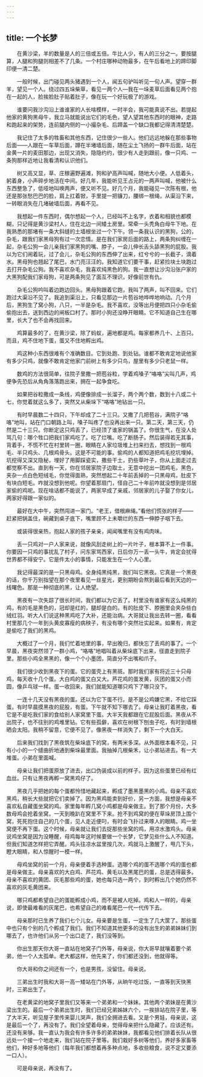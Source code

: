```yaml
---
---
---
```

title: 一个长梦
---




　　在黄沙梁，羊的数量是人的三倍或五倍。牛比人少，有人的三分之一。要按腿算，人腿和狗腿则相差不了几条。一个村庄哪种动物最多，在午后看地上的蹄印脚印便一清二楚。

　　一般时候，出门碰见两头猪遇到一个人，闻五句驴叫听见一句人声。望穿一群羊，望见一个人。绕过四五垛柴草，看见一两个人―我在一垛麦草后面看见两个抱在一起的人，脸挨脸肚子贴着肚子，像在玩一个好玩极了的游戏。

　　谁要问我沙沟沿上谁谁家的人长啥模样，一时半会，我可能真说不出。若提起他家的黄狗黑母牛，我立马就能说出它们的毛色，望人望其他东西时的眼神，走路和跑起来的架势，连前腿内侧的一小撮杂毛、后蹄盖一个缺口我都记得清清楚楚。

　　我记住了太多的牲畜和其他东西，记住很少一些人。他们远远地躲在那些事物后面——人跟在一车草后面，蹲在半堵墙后面，随在尘土飞扬的一群牛后面，站在金黄一片的麦田那边，出现又消失，隐隐约约，很少有人走到跟前，像一只鸡、一条狗那样近地让我看清和认识他们。

　　树又高又显，草、庄稼遍野遍滩，狗和驴高声叫喊，随地大小便。人低着头，躬着身，小声碎步地活在中间。好几年，我能听见王占元的一两声叫喊，他被什么东西整急了，低哑地叫唤两声，便又听不见。好几个月，我能碰见一次陈有根，他还是那张愁巴巴的脸，肩上扛着锨，手里提一把镰刀，腰绑一根绳，从渠沿下来，一转眼消失在几堵破墙后面，再看不见。

　　我想起一件东西时，偶尔想起一个人，已经叫不上名字，衣着和相貌也都模糊，只记得是黄沙梁村人，住在北边一间矮土房里。常牵一头秃角白母牛下地。在我熟悉的那堵有一条大斜缝的土墙根坐过一个下午。领一条我认识的黑狗，公的，杂毛，跟我们家黑母狗有过一次恋情。是在我们家房后面的路上，两条狗纠缠在一起，杂毛公狗一会儿亲我们家黑狗的嘴、脖子，一会儿伸长舌头舔黑狗的屁股。我以为它们闹着玩，过了会儿，杂毛公狗的东西伸了出来，红兮兮的一长截子，滴着水。黑母狗也翘起了尾巴，水门亮汪汪的。我知道它们要干事，赶紧捡块土块跑过去打开杂毛公狗。我不喜欢杂毛，我喜欢纯黑色的狗。我一直想让沙沟沿张户家的大黑狗配我们家母狗，可是两条狗见了面互不理识，好像前世有仇。

　　杂毛公狗吟叫着边跑边回头。黑母狗跟着它跑，我叫了两声，叫不回来。它们跑过大渠沿不见了。我追到渠沿上，只看见那边一片苞谷地哗哗地响动。几个月后，黑狗生了窝小狗，八只，一半是杂毛。我不喜欢，没等出月便把四只小杂毛偷偷抱出去，送到西边的闸板口村了。那时小狗还没睁开眼睛。它不知道自己生在哪里，长大了也不会再找回来。

　　鸡算最多的了，在黄沙梁，除了蚂蚁，遍地都是鸡。每家都养几十、上百只。而且，鸡不住地下蛋，蛋又不住地孵出鸡。

　　鸡这种小东西很难有个准确数目。它到处跑、到处钻。谁都不敢肯定地说他家有多少只鸡，就像不敢肯定他家门前树上有多少只鸟，屋里有多少只老鼠一样。

　　数鸡的方法很简单，往院子里撒一把苞谷粒，学着鸡嗓子“咯咯”尖叫几声，鸡便争先恐后从角角落落跑出来，拥在一起争食吃。

　　如果把谷粒撒成一条线，鸡便像排成一长溜子，两个两个数，数到十八或二十七，你觉着就这么多了，突然又从柴垛下“咯咯”地钻出一只。

　　有时早晨数二十四只，下午却成了二十三只。又撒了几把苞谷，满院子“咯咯”地叫，站在门口朝路上叫，嗓子叫疼了也没再出来一只。第二天，第三天，仍然是二十三只。你断定这只鸡丢了，已经顶了谁家的锅盖了。你很生气，在没人处骂几句：哪个牲口把我们家鸡吃了。吃了烂嘴。吃了断肠子。然后装得若无其事，背着手，不慌不忙在村里转一圈，眼睛在人家垃圾堆上扫来扫去，想找到一根鸡毛、半只鸡头、几根鸡骨头。这是不可能的事。偷鸡的人都知道把鸡毛挖坑埋掉。坑挖得又深又隐秘，埋好了用脚踩瓷实，撒些干土，扔些草叶子，你从上面走过去都觉察不出。直到有一天，你在邻居家院子边取土，无意中挖出一团鸡毛，黑色，夹杂一点白色短绒毛，你觉得面熟，突然想起二十年前丢掉的一只黑母鸡，肚皮下有块白短毛。咋就没想到他呢。你望着那扇门，怪自己二十年前咋就没想到是邻居家偷的鸡呢。现在啥话都不能说了，两家早成了亲戚，邻居家的儿子娶了你女儿，两家好得跟一家似的。

　　最好在大中午，突然闯进一家门。“老王，借根麻绳。”看他们慌张的样子——赶紧把锅盖住，碗藏到桌子底下，嘴里顾不上未嚼烂的东西一伸脖子咽下去。

　　或装得很亲热，抱起人家的孩子亲亲，闻闻嘴里有没有鸡肉味。

　　丢一只鸡对一户人家来说，就像风刮走树上的一片叶子，根本算不上一件事。你要因一只鸡的事扰乱了村子，问东家骂西家，日后你万一丢一头牛，肯定会扰得世界都不得安宁。它是件太小的事情，只能发生在一个人心里。

　　我记得最深的是一只黑母鸡。全身纯黑纯黑，我们叫它黑夜。它真是一个黑夜的话，你千万别指望在那个夜里看见一丝星光，更别期盼会熬到最后看到天边的一线曙色。那是一种彻底的黑，让人绝望。

　　黑夜有一次失踪了很长时间，我们都以为它丢了。村里没有谁家有这么纯黑的鸡，有的毛是黑色的，冠却是红的，腿却是白的。有的肚皮下、脖圈里会夹杂些白绒红羽。听大人们说这种黑鸡吃了大补，还能治病。大哥就让我出去转一圈，看看村里那几个一年到头黄皮寡瘦的病秧子，有没有哪个突然壮实起来。如果有，肯定是偷吃了我们的黑鸡。

　　大概过了一个月，我们忙着地里的事，早出晚归，都快忘了丢鸡的事了。一个早晨，黑夜突然领了一群小鸡，“咯咯”地唱叫着从柴垛底下出来，径直走到院子里。那些小鸡全黑黑的，像一个个小墨团，简直分不出嘴和爪子。

　　我们很少收到黑夜下的蛋。它的蛋壳上有黑斑。那时我们家有将近三十只母鸡，每天收十几个蛋。大白鸡的蛋又白又大。芦花鸡的蛋发黄，灰团的蛋又小而圆，像乒乓球一样。蛋一收回来，我们就能知道哪只鸡下了哪只没下。

　　一连十几天没有黑夜的蛋。还以为它下蛋不行。是不是公鸡嫌它黑，不给它踩蛋。有时早晨摸黑夜的屁股，有蛋。下午就不知下哪去了。母亲让我盯着黑夜，看它是不是吃我们家的食给别人家窝里下蛋。大半天我都跟在它屁股后面。黑夜从不出院子，也不往别的鸡堆里钻。它有些孤僻，喜欢在树根下刨虫子吃，有时到墙根晒会太阳。我稍不留意，它便不见了。像黑夜一样消失了，剩下一个大白天。

　　后来我们找到了黑夜筑在柴垛底下的窝，有两米多深。从外面根本看不见，只有小小的一个缝曲折地通到柴垛最里面。我抽掉几根柴禾，让小弟钻进去。有一大堆蛋。小弟在里面喊。

　　母亲让我们把蛋原放了进去，出口伪装成以前的样子。因为这些蛋里已经有红血丝。只有让黑夜再孵一窝黑鸡仔了。

　　黑夜几乎把她的每个蛋都怜惜地藏起来，孵成了墨黑墨黑的小鸡。母亲不喜欢黑鸡，稍长大些就把它们卖掉了。因为黑鸡能卖到好价，另一方面，我想是母亲不喜欢私自藏蛋坐窝的鸡。家里每年孵几窝小鸡都是母亲做主。到了那个月份，大多数母鸡会抢着坐窝，一天到晚趴在窝里不下来。抢不到鸡窝的便在草垛房顶上围个窝，死死抱住自己的几个蛋，见人走近便叼，有时会飞扑过来啄人的眼睛。鸡一坐窝便不再下蛋。这个时候，母亲就让我们去捉那些坐窝的鸡，用凉水激鸡头。母亲说鸡坐窝是因为没睡醒，母鸡每年这时候要做一个长梦，它梦见些什么人不知道。但我们知道怎样把它弄醒。鸡头往凉水盆里按几次，鸡就马上激醒了，甩几下头，瞪大眼睛，和人惊醒时一模一样。

　　母鸡坐窝的前一个月，母亲便着手选种蛋。选哪个鸡的蛋不选哪个鸡的蛋也都是母亲做主。母亲喜欢的大白鸡、芦花鸡、黄毛以及黑尾巴的蛋，总是选得最多。母亲不喜欢的黄团、灰毛那些鸡的蛋，她也每只选一两个，到时孵出几个她仍然不喜欢的灰毛黄团来。

　　哪只鸡都希望自己的蛋能孵成小鸡，而不是被人吃掉。鸡和人一样的，母亲说，即使最难看的灰尾巴，也希望自己的难看尾巴一代一代传下去。

　　母亲那时已生养了我们七个儿女。母亲要是生蛋，一定生了几大筐了。那些蛋中也只有个别的几个孵成了我们。我们不知道其他更多的没有出生的弟弟妹妹们到哪去了，也许他们从另一个出口走了，我们没等到。

　　你出生那天你大哥一直站在地窝子门外等，母亲说，你大哥早就嚷着要个弟弟，他一个人太孤单。老大都这样，他先来了，你们都还没到，他就得等。

　　你大哥和你之间还有一个，也是男孩，没留住。母亲说。

　　三弟出生时我和大哥一高一矮站在门外等，从晌午吃过饭，一直等到天快黑时，三弟出生了。

　　在老黄梁的地窝子里我们又等来一个弟弟和一个妹妹。其他两个弟妹是在黄沙梁出生的。最后一个弟弟出生时，我们已经兄弟姊妹六个，一挨排站在院子里，等了大半天，听见屋子里传来婴儿哭声，我们全拥进去看。又是个男娃，母亲说，这是最后一个了，再没有了。我们全望着母亲，觉得母亲把什么隐藏了。应该还有。还没有来够。我一直认为我会有许多许多的弟弟妹妹，我都看见他们排着长队从很远处一个接一个地走来，我们站在院子里等。我们栽好多树等他们，养好多家畜等他们，种好多地等他们（每年我们都想着再多种点地，多收些粮食，说不定又要添一口人）。

　　可是母亲说，再没有了。